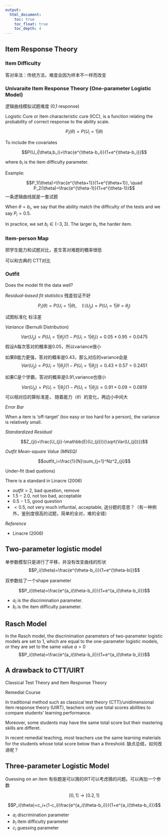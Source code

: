 ```yaml
---
output:
  html_document:
    toc: true
    toc_float: true
    toc_depth: 4
---
```


## Item Response Theory 

### Item Difficulty

答对率法：传统方法，难度会因为样本不一样而改变

### Univaraite Item Response Theory (One-parameter Logistic Model)

逻辑曲线模拟试题难度 (0,1 response)

Logistic Cure or Item characteristic cure (ICC), is a function relating the probability of correct response to the ability scale.

$$P_i(\theta)=P(U_i=1|\theta)$$

To include the covariates

$$P(U_i|\theta,b_i)=\frac{e^{\theta-b_i}}{1+e^{\theta-b_i}}$$

where $b_i$ is the item difficulty parameter.

Example: 

$$P_1(\theta)=\frac{e^{\theta+1}}{1+e^{\theta+1}}, \quad P_2(\theta)=\frac{e^{\theta-1}}{1+e^{\theta-1}}$$
一条逻辑曲线就是一套试题

When $\theta=b_i$, we say that the ability match the difficulty of the tests and we say $P_i=0.5$.

In practice, we set $b_i \in (-3,3)$. The larger $b_i$, the harder item.

### Item-person Map

把学生能力和试题对比，差生答对难题的概率很低

可以和古典的 CTT对比 

### Outfit

Does the model fit the data well?

*Residual-based fit statistics*  残差验证不好 

$$P_i(\theta)=P(U_i=1|\theta), \quad \mathbb{E}(U_{ji})=P(U_i=1|\theta=\theta_j)$$

试图标准化 标注差 

*Variance*  (Bernulli Distribution)

$$Var(U_{ji})=P(U_i=1|\theta_j)(1-P(U_i=1|\theta_j))=0.05\times 0.95=0.0475$$
假设A每次答对的概率是0.05，所以variance很小

如果B能力更强，答对的概率是0.43，那么对应的variance会是
$$Var(U_{ji})=P(U_i=1|\theta_j)(1-P(U_i=1|\theta_j))=0.43\times 0.57=0.2451$$

如果C是个学霸，答对的概率是0.91,variance也很小

$$Var(U_{ji})=P(U_i=1|\theta_j)(1-P(U_i=1|\theta_j))=0.91\times 0.09=0.0819$$
可以相对应的算标准差， 随着能力（$\theta$）的变化，两边小中间大

*Error Bar*

When a item is 'off-target' (too easy or too hard for a person), the variance is relatively small.
  
*Standardized Residual*

$$Z_{ji}=\frac{U_{ji}-\mathbb{E}(U_{ji})}{\sqrt{Var(U_{ji})}}$$

*Outfit Mean-square Value (MNSQ)*

$$outfit_i=\frac{1}{N}\sum_{j=1}^Nz^2_{ji}$$

Under-fit (bad qustions)

There is a standard in Linacre (2006)

+ $outfit > 2$, bad question, remove
+ $1.5 - 2.0$, not too bad, acceptable
+ $0.5 - 1.5$, good question
+ $<0.5$, not very much influntial, acceptable, 送分题的意思？（有一种例外，鉴别度很高的试题，简单的全对，难的全错）

*Reference*

+ Linacre (2006)


## Two-parameter logistic model
单参数模型只是进行了平移，并没有改变曲线的形状
$$P_i(\theta)=\frac{e^{\theta-b_i}}{1+e^{\theta-bi}}$$

双参数给了一个shape parameter

$$P_i(\theta)=\frac{e^{a_i(\theta-b_i)}}{1+e^{a_i(\theta-b_i)}}$$

+ $a_i$ is the discrimination parameter.
+ $b_i$ is the item difficulty parameter.

## Rasch Model

In the Rasch model, the discrinimation parameters of two-parameter logistic models are set to 1, which are equal to the one-parameter logistic models, or they are set to the same value $a>0$
$$P_i(\theta)=\frac{e^{a_i(\theta-b_i)}}{1+e^{a_i(\theta-b_i)}}$$



## A drawback to CTT/UIRT

Classical Test Theory and Item Response Theory

Remedial Course

In traditional method such as classical test theory (CTT)/unidimensional item response theory (UIRT), teachers only use total scores abilities to compare students' learning performance.

Moreover, some students may have the same total score but their mastering skills are differet.

In recent remedial teaching, most teachers use the same learning materials for the students whose total score below than a threshold. 缺点总结，如何改进呢？


## Three-parameter Logistic Model

Guessing on an item 有些题是可以猜的IRT可以考虑猜的问题。可以再加一个参数

$$[0,1] \rightarrow [0.2,1]$$

$$P_i(\theta)=c_i+(1-c_i)\frac{e^{a_i(\theta-b_i)}}{1+e^{a_i(\theta-b_i)}}$$

+ $a_i$ discrimination parameter
+ $b_i$ item difficulty parameter
+ $c_i$ guessing parameter